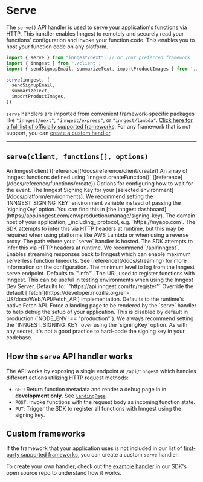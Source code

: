# Serve

The `serve()` API handler is used to serve your application's [functions](/docs/reference/functions/create) via HTTP. This handler enables Inngest to remotely and securely read your functions' configuration and invoke your function code. This enables you to host your function code on any platform.

```ts
import { serve } from "inngest/next"; // or your preferred framework
import { inngest } from './client';
import { sendSignupEmail, summarizeText, importProductImages } from './functions';

serve(inngest, [
  sendSignupEmail,
  summarizeText,
  importProductImages,
])
```

`serve` handlers are imported from convenient framework-specific packages like `"inngest/next"`, `"inngest/express"`, or `"inngest/lambda"`. [Click here for a full list of officially supported frameworks](/docs/sdk/serve). For any framework that is not support, you can [create a custom handler](#custom-frameworks).

---

## `serve(client, functions[], options)`

<Properties>
  <Property name="client" type="Inngest client" required>
    An Inngest client ([reference](/docs/reference/client/create))
  </Property>
  <Property name="functions" type="InngestFunctions[]" required>
    An array of Inngest functions defined using `inngest.createFunction()` ([reference](/docs/reference/functions/create))
  </Property>
  <Property name="options" type="object">
    Options for configuring how to wait for the event.
    <Properties nested={true}>
      <Property name="signingKey" type="string" required>
        The Inngest Signing Key for your [selected environment](/docs/platform/environments). We recommend setting the `INNGEST_SIGNING_KEY` environment variable instead of passing the `signingKey` option. You can find this in [the Inngest dashboard](https://app.inngest.com/env/production/manage/signing-key).
      </Property>
      <Property name="serveHost" type="string">
        The domain host of your application, _including_ protocol, e.g. `https://myapp.com`. The SDK attempts to infer this via HTTP headers at runtime, but this may be required when using platforms like AWS Lambda or when using a reverse proxy.
      </Property>
      <Property name="servePath" type="string">
        The path where your `serve` handler is hosted. The SDK attempts to infer this via HTTP headers at runtime. We recommend `/api/inngest`.
      </Property>
      <Property name="streaming" type={`"allow" | "force" | false`}>
        Enables streaming responses back to Inngest which can enable maximum serverless function timeouts. See [reference](/docs/streaming) for more information on the configuration.
      </Property>
      <Property name="logLevel" type={`"fatal" | "error" | "warn" | "info" | "debug" | "silent"`}>
        The minimum level to log from the Inngest serve endpoint. Defaults to `"info"`.
      </Property>
      <Property name="inngestRegisterUrl" type="string">
        The URL used to register functions with Inngest. This can be useful in testing environments when using the Inngest Dev Server. Defaults to: `"https://api.inngest.com/fn/register"`
      </Property>
      <Property name="fetch" type="Fetch API compatible interface">
        Override the default [`fetch`](https://developer.mozilla.org/en-US/docs/Web/API/Fetch_API) implementation. Defaults to the runtime's native Fetch API.
      </Property>
      <Property name="landingPage" type="boolean">
        Force a landing page to be rendered by the `serve` handler to help debug the setup of your application. This is disabled by default in production (`NODE_ENV !== "production"`).
      </Property>
    </Properties>
  </Property>
</Properties>

<Callout>
  We always recommend setting the `INNGEST_SIGNING_KEY` over using the `signingKey` option. As with any secret, it's not a good practice to hard-code the signing key in your codebase.
</Callout>

## How the `serve` API handler works

The API works by exposing a single endpoint at `/api/inngest` which handles different actions utilizing HTTP request methods:

- `GET`: Return function metadata and render a debug page in in **development only**. See [`landingPage`](#landingPage).
- `POST`: Invoke functions with the request body as incoming function state.
- `PUT`: Trigger the SDK to register all functions with Inngest using the signing key.

## Custom frameworks

If the framework that your application uses is not included in our list of [first-party supported frameworks](/docs/sdk/serve), you can create a custom `serve` handler.

To create your own handler, check out the [example handler](https://github.com/inngest/inngest-js/blob/main/packages/inngest/src/test/functions/handler.ts) in our SDK's open source repo to understand how it works.
